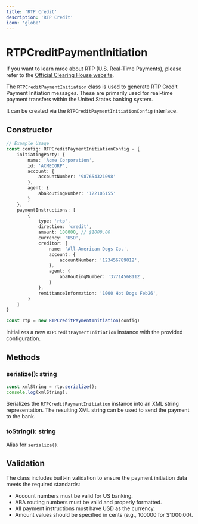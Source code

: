 ```yaml
---
title: 'RTP Credit'
description: 'RTP Credit'
icon: 'globe'
---
```


# RTPCreditPaymentInitiation

<Info>If you want to learn mroe about RTP (U.S. Real-Time Payments), please refer to the <a href="https://www.theclearinghouse.org/payment-systems/rtp">Official Clearing House website</a>.</Info>

The `RTPCreditPaymentInitiation` class is used to generate RTP Credit Payment Initiation messages. These are primarily used for real-time payment transfers within the United States banking system.

It can be created via the `RTPCreditPaymentInitiationConfig` interface.

## Constructor

```typescript
// Example Usage
const config: RTPCreditPaymentInitiationConfig = {
    initiatingParty: {
        name: 'Acme Corporation',
        id: 'ACMECORP',
        account: {
            accountNumber: '987654321098'
        },
        agent: {
            abaRoutingNumber: '122105155'
        }
    },
    paymentInstructions: [
        {
            type: 'rtp',
            direction: 'credit',
            amount: 100000, // $1000.00
            currency: 'USD',
            creditor: {
                name: 'All-American Dogs Co.',
                account: {
                    accountNumber: '123456789012',
                },
                agent: {
                    abaRoutingNumber: '37714568112',
                }
            },
            remittanceInformation: '1000 Hot Dogs Feb26',
        }
    ]
}

const rtp = new RTPCreditPaymentInitiation(config)
```

Initializes a new `RTPCreditPaymentInitiation` instance with the provided configuration.

## Methods

### serialize(): string

```typescript
const xmlString = rtp.serialize();
console.log(xmlString);
```

Serializes the `RTPCreditPaymentInitiation` instance into an XML string representation. The resulting XML string can be used to send the payment to the bank.

### toString(): string

Alias for `serialize()`.

## Validation

The class includes built-in validation to ensure the payment initiation data meets the required standards:

- Account numbers must be valid for US banking.
- ABA routing numbers must be valid and properly formatted.
- All payment instructions must have USD as the currency.
- Amount values should be specified in cents (e.g., 100000 for $1000.00).
